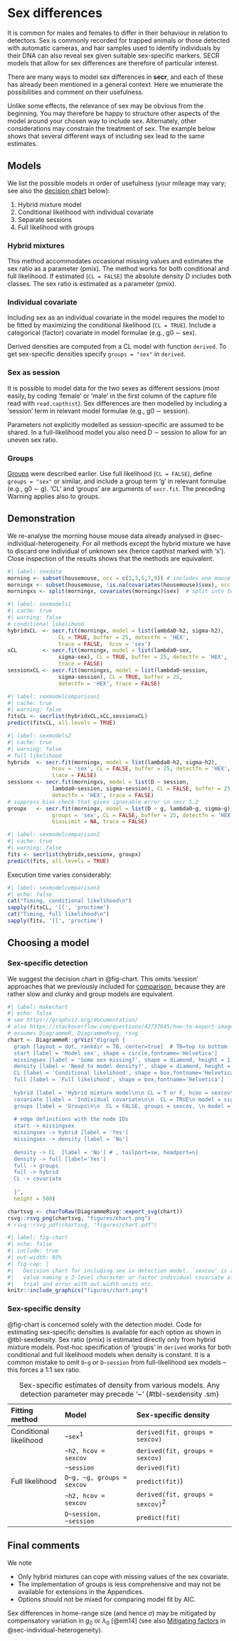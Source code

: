 # Sex differences {#sec-sex}

It is common for males and females to differ in their behaviour in relation to detectors. Sex is commonly recorded for trapped animals or those detected with automatic cameras, and hair samples used to identify individuals by their DNA can also reveal sex given suitable sex-specific markers. SECR models that allow for sex differences are therefore of particular interest.

There are many ways to model sex differences in **secr**, and each of these has already been mentioned in a general context. Here we enumerate the possibilities and comment on their usefulness.

Unlike some effects, the relevance of sex may be obvious from the beginning. You may therefore be happy to structure other aspects of the model around your chosen way to include sex. Alternately, other considerations may constrain the treatment of sex. The example below shows that several different ways of including sex lead to the same estimates.

## Models 

We list the possible models in order of usefulness (your mileage may vary; see also the [decision chart](#decisionchart) below):

1. Hybrid mixture model
2. Conditional likelihood with individual covariate
3. Separate sessions
4. Full likelihood with groups

### Hybrid mixtures

This method accommodates occasional missing values and estimates the sex ratio as a parameter (pmix). The method works for both conditional and full likelihood. If estimated (`CL = FALSE`) the absolute density $D$ includes both classes. The sex ratio is estimated as a parameter (pmix).

### Individual covariate

Including sex as an individual covariate in the model requires the model to be fitted by maximizing the conditional likelihood (`CL = TRUE`). Include a categorical (factor) covariate in model formulae (e.g., g0 $\sim$ sex). 

::: {.callout-tip}
Derived densities are computed from a CL model with function `derived`. To get sex-specific densities specify `groups = "sex"` in `derived`.
:::

### Sex as session

It is possible to model data for the two sexes as different sessions (most easily, by coding 'female' or 'male' in the first column of the capture file read with `read.capthist`). Sex differences are then modelled by including a 'session' term in relevant model formulae (e.g., g0 $\sim$ session). 

::: {.callout-warning}
Parameters not explicitly modelled as session-specific are assumed to be shared. In a full-likelihood model you also need D $\sim$ session to allow for an uneven sex ratio.
:::

### Groups

[Groups](05-theory-special-topics.qmd#groups) were described earlier. Use full likelihood (`CL = FALSE`), define `groups = "sex"` or similar, and include a group term 'g' in relevant formulae (e.g., g0 $\sim$ g). 'CL' and 'groups' are arguments of `secr.fit`. The preceding Warning applies also to groups.

## Demonstration {#demonstration}

We re-analyse the morning house mouse data already analysed in @sec-individual-heterogeneity. \index{House mouse} For all methods except the hybrid mixture we have to discard one individual of unknown sex (hence capthist marked with 'x'). Close inspection of the results shows that the methods are equivalent.

```r
#| label: sexdata
morning <- subset(housemouse, occ = c(1,3,5,7,9)) # includes one mouse with sex unknown
morningx <- subset(housemouse, !is.na(covariates(housemouse)$sex), occ = c(1,3,5,7,9))
morningxs <- split(morningx, covariates(morningx)$sex)  # split into two sessions
```

```r
#| label: sexmodels1
#| cache: true
#| warning: false
# conditional likelihood
hybridxCL  <- secr.fit(morningx, model = list(lambda0~h2, sigma~h2),
                CL = TRUE, buffer = 25, detectfn = 'HEX', 
                trace = FALSE,  hcov = 'sex')
xCL        <- secr.fit(morningx, model = list(lambda0~sex, 
                sigma~sex), CL = TRUE, buffer = 25, detectfn = 'HEX', 
                trace = FALSE)
sessionxCL <- secr.fit(morningxs, model = list(lambda0~session, 
                sigma~session), CL = TRUE, buffer = 25, 
                detectfn = 'HEX', trace = FALSE)
```

```r
#| label: sexmodelcomparison1
#| cache: true
#| warning: false
fitsCL <- secrlist(hybridxCL,xCL,sessionxCL)
predict(fitsCL, all.levels = TRUE)
```

```r
#| label: sexmodels2
#| cache: true
#| warning: false
# full likelihood
hybridx  <- secr.fit(morningx, model = list(lambda0~h2, sigma~h2), 
              hcov = 'sex', CL = FALSE, buffer = 25, detectfn = 'HEX', 
              trace = FALSE)
sessionx <- secr.fit(morningxs, model = list(D ~ session, 
              lambda0~session, sigma~session), CL = FALSE, buffer = 25,
              detectfn = 'HEX', trace = FALSE)
# suppress bias check that gives ignorable error in secr 5.2
groupx   <- secr.fit(morningx, model = list(D ~ g, lambda0~g, sigma~g), 
              groups = 'sex', CL = FALSE, buffer = 25, detectfn = 'HEX', 
              biasLimit = NA, trace = FALSE)
```

```r
#| label: sexmodelcomparison2
#| cache: true
#| warning: false
fits <- secrlist(hybridx,sessionx, groupx)
predict(fits, all.levels = TRUE)
```

Execution time varies considerably:

```r
#| label: sexmodelcomparison3
#| echo: false
cat("Timing, conditional likelihood\n")
sapply(fitsCL, '[[', 'proctime')
cat("Timing, full likelihood\n")
sapply(fits, '[[', 'proctime')
```

## Choosing a model {#decisionchart}

### Sex-specific detection

We suggest the decision chart in @fig-chart. This omits 'session' approaches that we previously included for [comparison](#demonstration), because they are rather slow and clunky and group models are equivalent.

```r
#| label: makechart
#| echo: false
# see https://graphviz.org/documentation/
# also https://stackoverflow.com/questions/42737645/how-to-export-images-of-diagrammer-in-r
# assumes DiagrammeR, DiagrammeRsvg, rsvg
chart <- DiagrammeR::grViz("digraph {
  graph [layout = dot, rankdir = TB, center=true]  # TB=top to bottom
  start [label = 'Model sex', shape = circle,fontname='Helvetica']
  missingsex [label = 'Some sex missing?', shape = diamond, height = 1,fontname='Helvetica']
  density [label = 'Need to model density?', shape = diamond, height = 1,fontname='Helvetica']
  CL [label = 'Conditional likelihood', shape = box,fontname='Helvetica']
  full [label = 'Full likelihood', shape = box,fontname='Helvetica']
  
  hybrid [label = 'Hybrid mixture model\n\n CL = T or F, hcov = sexcov\n model = sigma~h2 etc.', shape = oval, width=3,fontname='Helvetica']
  covariate [label = 'Individual covariate\n\n  CL = TRUE\n model = sigma~sex etc.', shape = oval, width=3,fontname='Helvetica']
  groups [label = 'Groups\n\n  CL = FALSE, groups = sexcov, \n model = sigma~g etc.', shape = oval, width=3,fontname='Helvetica']
  
  # edge definitions with the node IDs
  start -> missingsex
  missingsex -> hybrid [label = 'Yes']
  missingsex -> density [label = 'No']
  
  density -> CL  [label = 'No'] # , tailport=sw, headport=n]
  density -> full [label='Yes']
  full -> groups
  full -> hybrid
  CL -> covariate
  
  }",
  height = 500)

chartsvg <- charToRaw(DiagrammeRsvg::export_svg(chart))
rsvg::rsvg_png(chartsvg, "figures/chart.png")
# rsvg::rsvg_pdf(chartsvg, "figures/chart.pdf")  
```

```r
#| label: fig-chart
#| echo: false
#| include: true
#| out-width: 95%
#| fig-cap: |
#|   Decision chart for including sex in detection model. `sexcov' is a character
#|   value naming a 2-level character or factor individual covariate after some 
#|   trial and error with out.width units etc.
knitr::include_graphics("figures/chart.png")
```

### Sex-specific density

@fig-chart is concerned solely with the detection model. Code for estimating sex-specific densities is available for each option as shown in @tbl-sexdensity. Sex ratio (pmix) is estimated directly only from hybrid mixture models. Post-hoc specification of 'groups' in `derived` works for both conditional and full likelihood models when density is constant. It is a common mistake to omit `D~g` or `D~session` from full-likelihood sex models -- this forces a 1:1 sex ratio.

| Fitting method | Model | Sex-specific density |
|:-----------|:---------------|:---------------------|
| Conditional likelihood | `~sex`^1^ | `derived(fit, groups = sexcov)` |
|                        | `~h2, hcov = sexcov` | `derived(fit, groups = sexcov)` | 
|                        | `~session` | `derived(fit)` | 
| Full likelihood        | `D~g, ~g, groups = sexcov` | `predict(fit)`)
|                        | `~h2, hcov = sexcov` | `derived(fit, groups = sexcov)`^2^ | 
|                        | `D~session, ~session` | `predict(fit)` | 

: Sex-specific estimates of density from various models. Any detection parameter 
may precede '~' {#tbl-sexdensity .sm}

## Final comments

We note

* Only hybrid mixtures can cope with missing values of the sex covariate.
* The implementation of groups is less comprehensive and may not be available for extensions in the Appendices.
* Options should not be mixed for comparing model fit by AIC.

Sex differences in home-range size (and hence $\sigma$) may be mitigated by compensatory variation in $g_0$ or $\lambda_0$ [@em14] (see also [Mitigating factors](#mitigation) in @sec-individual-heterogeneity).

<!-- cf Greg Distiller post -->
